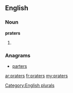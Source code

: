 ==English==

===Noun===
'''praters'''

# {{plural of|[[prater]]}}

===Anagrams===
* [[parters#English|parters]]

[[Category:English plurals]]

[[ar:praters]]
[[fr:praters]]
[[my:praters]]